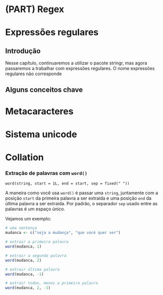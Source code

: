 # (PART) Regex {-}

# Expressões regulares {#regex1}

## Introdução

Nesse capítulo, continuaremos a utilizar o pacote stringr, mas agora passaremos a trabalhar com expressões regulares. O nome expressões regulares não corresponde 


## Alguns conceitos chave

# Metacaracteres

# Sistema unicode

# Collation



### Extração de palavras com `word()`



```
word(string, start = 1L, end = start, sep = fixed(" "))
```

A maneira como você usa  `word()` é passar uma `string`, juntamente com a posição `start` da primeira palavra a ser extraída e uma  posição `end` da última palavra a ser extraída. Por padrão, o separador `sep` usado entre as palavras é um espaço único.

Vejamos um exemplo:

```r
# uma sentença
mudanca <- c("seja a mudança", "que você quer ver")

# extrair a primeira palavra
word(mudanca, 1)

# extrair a segunda palavra
word(mudanca, 2)

# extrair última palavra
word(mudanca, -1)

# extrair todas, menos a primeira palavra
word(mudanca, 2, -1)
```

